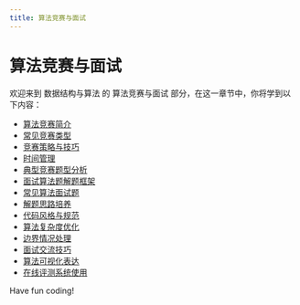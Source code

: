 ```yaml
---
title: 算法竞赛与面试
---
```


# 算法竞赛与面试

欢迎来到 数据结构与算法 的 算法竞赛与面试 部分，在这一章节中，你将学到以下内容：

- [算法竞赛简介](./0-introduction-to-algorithmic-contests.mdx)
- [常见竞赛类型](./1-common-contest-types.mdx)
- [竞赛策略与技巧](./2-contest-strategy-tips.mdx)
- [时间管理](./3-time-management.mdx)
- [典型竞赛题型分析](./4-typical-competition-topic-analysis.mdx)
- [面试算法题解题框架](./5-interview-algorithm-problem-solving-framework.mdx)
- [常见算法面试题](./6-common-algorithmic-interview-questions.mdx)
- [解题思路培养](./7-problem-solving-trainings.mdx)
- [代码风格与规范](./8-code-styles-and-specifications.mdx)
- [算法复杂度优化](./9-algorithmic-complexity-optimization.mdx)
- [边界情况处理](./10-boundary-case-handling.mdx)
- [面试交流技巧](./11-interview-communication-skills.mdx)
- [算法可视化表达](./12-algorithmic-visual-representation.mdx)
- [在线评测系统使用](./13-use-of-the-online-assessment-system.mdx)

Have fun coding!